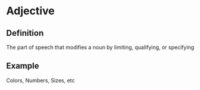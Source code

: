 # Adjective

## Definition

The part of speech that modifies a noun by limiting, qualifying, or specifying

## Example

Colors, Numbers, Sizes, etc